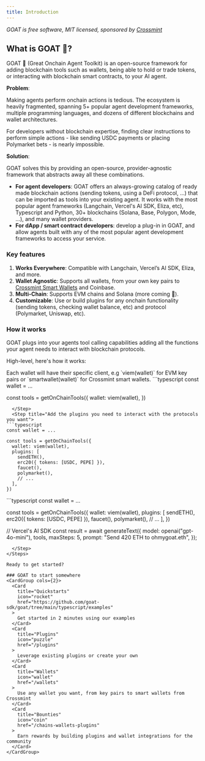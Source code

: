 ```yaml
---
title: Introduction
---
```


_GOAT is free software, MIT licensed, sponsored by [Crossmint](https://www.crossmint.com)_

## What is GOAT 🐐?
GOAT 🐐 (Great Onchain Agent Toolkit) is an open-source framework for adding blockchain tools such as wallets, being able to hold or trade tokens, or interacting with blockchain smart contracts, to your AI agent.

**Problem**: 

Making agents perform onchain actions is tedious. The ecosystem is heavily fragmented, spanning 5+ popular agent development frameworks, multiple programming languages, and dozens of different blockchains and wallet architectures. 

For developers without blockchain expertise, finding clear instructions to perform simple actions - like sending USDC payments or placing Polymarket bets - is nearly impossible.

**Solution**: 

GOAT solves this by providing an open-source, provider-agnostic framework that abstracts away all these combinations.

- **For agent developers**: GOAT offers an always-growing catalog of ready made blockchain actions (sending tokens, using a DeFi protocol, ...) that can be imported as tools into your existing agent. It works with the most popular agent frameworks (Langchain, Vercel's AI SDK, Eliza, etc), Typescript and Python, 30+ blockchains (Solana, Base, Polygon, Mode, ...), and many wallet providers.
- **For dApp / smart contract developers**: develop a plug-in in GOAT, and allow agents built with any of the most popular agent development frameworks to access your service.

### Key features
1. **Works Everywhere**: Compatible with Langchain, Vercel’s AI SDK, Eliza, and more.
2. **Wallet Agnostic**: Supports all wallets, from your own key pairs to [Crossmint Smart Wallets](https://docs.crossmint.com/wallets/smart-wallets/overview) and Coinbase.
3. **Multi-Chain**: Supports EVM chains and Solana (more coming 👀).
4. **Customizable**: Use or build plugins for any onchain functionality (sending tokens, checking wallet balance, etc) and protocol (Polymarket, Uniswap, etc).

### How it works
GOAT plugs into your agents tool calling capabilities adding all the functions your agent needs to interact with blockchain protocols. 

High-level, here's how it works:

<Steps>
  <Step title="Configure the wallet you want to use">
  Each wallet will have their specific client, e.g `viem(wallet)` for EVM key pairs or `smartwallet(wallet)` for Crossmint smart wallets.
```typescript
const wallet = ...

const tools = getOnChainTools({
  wallet: viem(wallet),
})
```
  </Step>
  <Step title="Add the plugins you need to interact with the protocols you want">
```typescript
const wallet = ...

const tools = getOnChainTools({
  wallet: viem(wallet),
  plugins: [
    sendETH(),
    erc20({ tokens: [USDC, PEPE] }),
    faucet(),
    polymarket(),
    // ...
  ],
})
```
  </Step>
  <Step title="Connect it to the agent framework you want">
```typescript
const wallet = ...

const tools = getOnChainTools({
  wallet: viem(wallet),
  plugins: [ 
    sendETH(),
    erc20({ tokens: [USDC, PEPE] }), 
    faucet(), 
    polymarket(), 
    // ...
  ],
})

// Vercel's AI SDK
const result = await generateText({
    model: openai("gpt-4o-mini"),
    tools,
    maxSteps: 5,
    prompt: "Send 420 ETH to ohmygoat.eth",
});
```
  </Step>
</Steps>

Ready to get started?

### GOAT to start somewhere
<CardGroup cols={2}>
  <Card
    title="Quickstarts"
    icon="rocket"
    href="https://github.com/goat-sdk/goat/tree/main/typescript/examples"
  >
    Get started in 2 minutes using our examples
  </Card>
  <Card
    title="Plugins"
    icon="puzzle"
    href="/plugins"
  >
    Leverage existing plugins or create your own
  </Card>
  <Card
    title="Wallets"
    icon="wallet"
    href="/wallets"
  >
    Use any wallet you want, from key pairs to smart wallets from Crossmint
  </Card>
  <Card
    title="Bounties"
    icon="coin"
    href="/chains-wallets-plugins"
  >
    Earn rewards by building plugins and wallet integrations for the community
  </Card>
</CardGroup>
